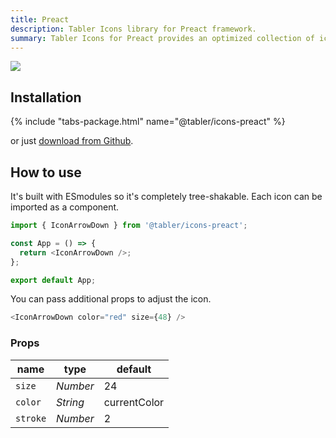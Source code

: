 ```yaml
---
title: Preact
description: Tabler Icons library for Preact framework.
summary: Tabler Icons for Preact provides an optimized collection of icons specifically designed for use with Preact. These lightweight and scalable icons are easy to integrate into Preact-based projects.
---
```


![](/img/icons/package-preact.png)

## Installation

{% include "tabs-package.html" name="@tabler/icons-preact" %}

or just [download from Github](https://github.com/tabler/tabler-icons/releases).

## How to use

It's built with ESmodules so it's completely tree-shakable. Each icon can be imported as a component.

```js
import { IconArrowDown } from '@tabler/icons-preact';

const App = () => {
  return <IconArrowDown />;
};

export default App;
```

You can pass additional props to adjust the icon.

```js
<IconArrowDown color="red" size={48} />
```

### Props

| name          | type     | default      |
| ------------- | -------- | ------------ |
| `size`        | _Number_ | 24           |
| `color`       | _String_ | currentColor |
| `stroke`      | _Number_ | 2            |

